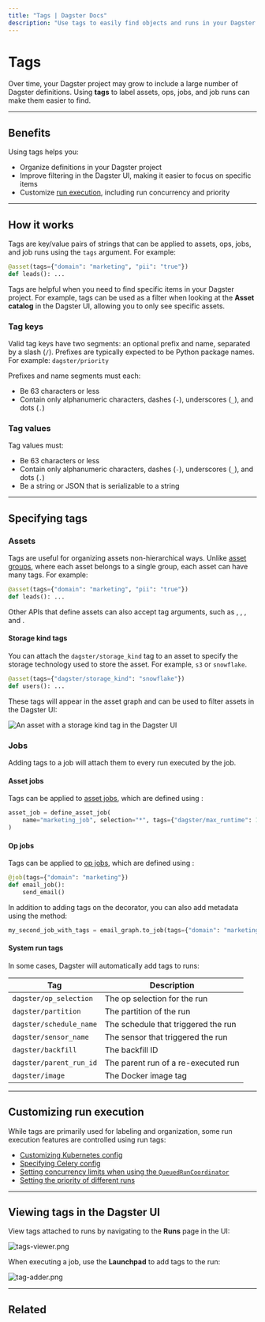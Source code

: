 ```yaml
---
title: "Tags | Dagster Docs"
description: "Use tags to easily find objects and runs in your Dagster project."
---
```


# Tags

Over time, your Dagster project may grow to include a large number of Dagster definitions. Using **tags** to label assets, ops, jobs, and job runs can make them easier to find.

---

## Benefits

Using tags helps you:

- Organize definitions in your Dagster project
- Improve filtering in the Dagster UI, making it easier to focus on specific items
- Customize [run execution](#customizing-run-execution), including run concurrency and priority

---

## How it works

Tags are key/value pairs of strings that can be applied to assets, ops, jobs, and job runs using the `tags` argument. For example:

```python file=/concepts/metadata-tags/tags.py startafter=start_asset_tags endbefore=end_asset_tags
@asset(tags={"domain": "marketing", "pii": "true"})
def leads(): ...
```

Tags are helpful when you need to find specific items in your Dagster project. For example, tags can be used as a filter when looking at the **Asset catalog** in the Dagster UI, allowing you to only see specific assets.

### Tag keys

Valid tag keys have two segments: an optional prefix and name, separated by a slash (`/`). Prefixes are typically expected to be Python package names. For example: `dagster/priority`

Prefixes and name segments must each:

- Be 63 characters or less
- Contain only alphanumeric characters, dashes (`-`), underscores (`_`), and dots (`.`)

### Tag values

Tag values must:

- Be 63 characters or less
- Contain only alphanumeric characters, dashes (`-`), underscores (`_`), and dots (`.`)
- Be a string or JSON that is serializable to a string

---

## Specifying tags

### Assets

Tags are useful for organizing assets non-hierarchical ways. Unlike [asset groups](/concepts/assets/software-defined-assets#grouping-assets), where each asset belongs to a single group, each asset can have many tags. For example:

```python file=/concepts/metadata-tags/tags.py startafter=start_asset_tags endbefore=end_asset_tags
@asset(tags={"domain": "marketing", "pii": "true"})
def leads(): ...
```

Other APIs that define assets can also accept tag arguments, such as <PyObject object="AssetSpec" />, <PyObject object="AssetOut" />, <PyObject object="AssetOut" />, and <PyObject object="graph_asset" decorator />.

#### Storage kind tags

You can attach the `dagster/storage_kind` tag to an asset to specify the storage technology used to store the asset. For example, `s3` or `snowflake`.

```python file=/concepts/metadata-tags/tags.py startafter=start_asset_storage_kind_tag endbefore=end_asset_storage_kind_tag
@asset(tags={"dagster/storage_kind": "snowflake"})
def users(): ...
```

These tags will appear in the asset graph and can be used to filter assets in the Dagster UI:

<Image
alt="An asset with a storage kind tag in the Dagster UI"
src="/images/concepts/metadata-tags/storage-kind-tag.png"
width={758}
height={303}
/>

### Jobs

Adding tags to a job will attach them to every run executed by the job.

<TabGroup>
<TabItem name="Asset jobs">

#### Asset jobs

Tags can be applied to [asset jobs](/concepts/assets/asset-jobs), which are defined using <PyObject object="define_asset_job" />:

```python file=/concepts/metadata-tags/tags.py startafter=start_asset_job_tags endbefore=end_asset_job_tags
asset_job = define_asset_job(
    name="marketing_job", selection="*", tags={"dagster/max_runtime": 10}
)
```

</TabItem>
<TabItem name="Op jobs">

#### Op jobs

Tags can be applied to [op jobs](/concepts/ops-jobs-graphs/jobs), which are defined using <PyObject object="job" decorator />:

```python file=/concepts/metadata-tags/tags.py startafter=start_op_job_tags endbefore=end_op_job_tags
@job(tags={"domain": "marketing"})
def email_job():
    send_email()
```

In addition to adding tags on the <PyObject object="job" decorator /> decorator, you can also add metadata using the <PyObject object="GraphDefinition" method="to_job" /> method:

```python file=/concepts/metadata-tags/tags.py startafter=start_tags_on_graph_to_job endbefore=end_tags_on_graph_to_job
my_second_job_with_tags = email_graph.to_job(tags={"domain": "marketing"})
```

</TabItem>
</TabGroup>

#### System run tags

In some cases, Dagster will automatically add tags to runs:

| Tag                     | Description                         |
| ----------------------- | ----------------------------------- |
| `dagster/op_selection`  | The op selection for the run        |
| `dagster/partition`     | The partition of the run            |
| `dagster/schedule_name` | The schedule that triggered the run |
| `dagster/sensor_name`   | The sensor that triggered the run   |
| `dagster/backfill`      | The backfill ID                     |
| `dagster/parent_run_id` | The parent run of a re-executed run |
| `dagster/image`         | The Docker image tag                |

---

## Customizing run execution

While tags are primarily used for labeling and organization, some run execution features are controlled using run tags:

- [Customizing Kubernetes config](/deployment/guides/kubernetes/customizing-your-deployment)
- [Specifying Celery config](/deployment/guides/kubernetes/deploying-with-helm-advanced#configuring-celery-queues)
- [Setting concurrency limits when using the `QueuedRunCoordinator`](/guides/limiting-concurrency-in-data-pipelines)
- [Setting the priority of different runs](/guides/customizing-run-queue-priority)

---

## Viewing tags in the Dagster UI

<!-- ### Assets

To view the tags applied to an asset, navigate to the asset's **Details** page and open the **Overview** tab:

\[TODO- IMAGE]

When viewing an asset graph or list of assets in the UI, you can filter to only include assets with a particular set of tags.

### Viewing job and run tags-->

View tags attached to runs by navigating to the **Runs** page in the UI:

<Image
alt="tags-viewer.png"
src="/images/concepts/ops-jobs-graphs/tags-viewer.png"
width={2880}
height={1406}
/>

When executing a job, use the **Launchpad** to add tags to the run:

<Image
alt="tag-adder.png"
src="/images/concepts/ops-jobs-graphs/tag-adder.png"
width={2880}
height={1406}
/>

---

## Related

<ArticleList>
  <ArticleListItem
    title="Asset definitions"
    href="/concepts/assets/software-defined-assets"
  ></ArticleListItem>
  <ArticleListItem
    title="Asset jobs"
    href="/concepts/assets/asset-jobs"
  ></ArticleListItem>
  <ArticleListItem
    title="Op jobs"
    href="/concepts/ops-jobs-graphs/jobs"
  ></ArticleListItem>
  <ArticleListItem
    title="Ops"
    href="/concepts/ops-jobs-graphs/ops"
  ></ArticleListItem>
  <ArticleListItem
    title="Op job metadata"
    href="/concepts/metadata-tags/op-job-metadata"
  ></ArticleListItem>
</ArticleList>
